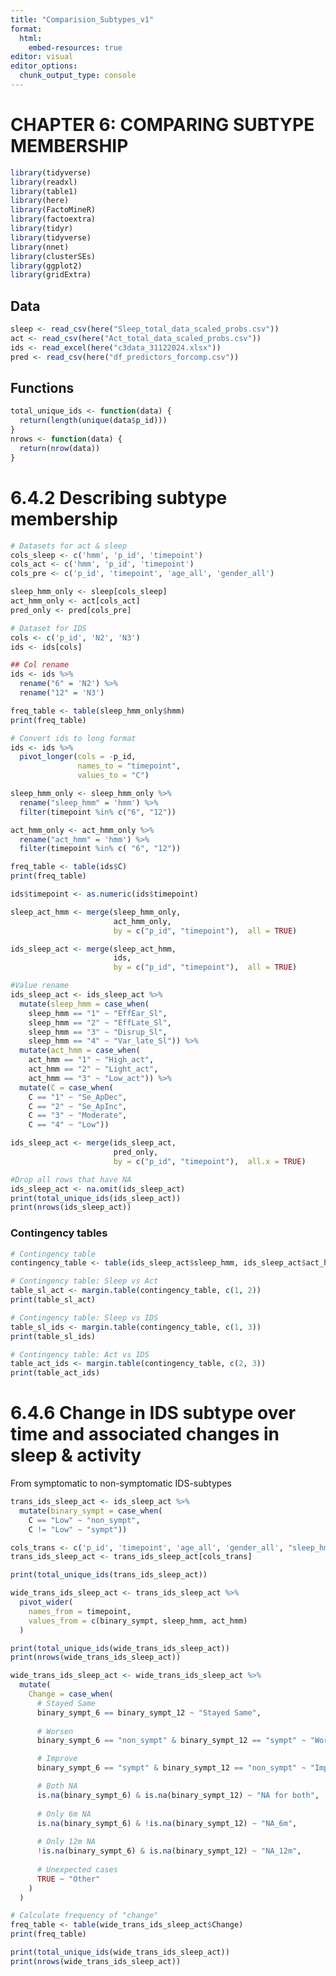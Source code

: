 ```yaml
---
title: "Comparision_Subtypes_v1"
format: 
  html:
    embed-resources: true
editor: visual
editor_options: 
  chunk_output_type: console
---
```


# CHAPTER 6: COMPARING SUBTYPE MEMBERSHIP 

```r
library(tidyverse)
library(readxl)
library(table1)
library(here)
library(FactoMineR)
library(factoextra)
library(tidyr)
library(tidyverse)
library(nnet)
library(clusterSEs)
library(ggplot2)
library(gridExtra)
```

## Data 

```r
sleep <- read_csv(here("Sleep_total_data_scaled_probs.csv"))
act <- read_csv(here("Act_total_data_scaled_probs.csv"))
ids <- read_excel(here("c3data_31122024.xlsx"))
pred <- read_csv(here("df_predictors_forcomp.csv"))
```

## Functions

```r
total_unique_ids <- function(data) {
  return(length(unique(data$p_id)))
}
nrows <- function(data) {
  return(nrow(data))
}
```

# 6.4.2 Describing subtype membership 

```r
# Datasets for act & sleep
cols_sleep <- c('hmm', 'p_id', 'timepoint')
cols_act <- c('hmm', 'p_id', 'timepoint')
cols_pre <- c('p_id', 'timepoint', 'age_all', 'gender_all')

sleep_hmm_only <- sleep[cols_sleep]
act_hmm_only <- act[cols_act]
pred_only <- pred[cols_pre]

# Dataset for IDS
cols <- c('p_id', 'N2', 'N3')  
ids <- ids[cols]

## Col rename
ids <- ids %>%
  rename("6" = 'N2') %>%
  rename("12" = 'N3') 

freq_table <- table(sleep_hmm_only$hmm)
print(freq_table)
```

```r
# Convert ids to long format
ids <- ids %>%
  pivot_longer(cols = -p_id,  
               names_to = "timepoint", 
               values_to = "C")   

sleep_hmm_only <- sleep_hmm_only %>%
  rename("sleep_hmm" = 'hmm') %>%
  filter(timepoint %in% c("6", "12"))

act_hmm_only <- act_hmm_only %>%
  rename("act_hmm" = 'hmm') %>%
  filter(timepoint %in% c( "6", "12"))

freq_table <- table(ids$C)
print(freq_table)
```

```r
ids$timepoint <- as.numeric(ids$timepoint)

sleep_act_hmm <- merge(sleep_hmm_only, 
                       act_hmm_only, 
                       by = c("p_id", "timepoint"),  all = TRUE)

ids_sleep_act <- merge(sleep_act_hmm, 
                       ids, 
                       by = c("p_id", "timepoint"),  all = TRUE)

#Value rename
ids_sleep_act <- ids_sleep_act %>%
  mutate(sleep_hmm = case_when(
    sleep_hmm == "1" ~ "EffEar_Sl", 
    sleep_hmm == "2" ~ "EffLate_Sl", 
    sleep_hmm == "3" ~ "Disrup_Sl", 
    sleep_hmm == "4" ~ "Var_late_Sl")) %>%
  mutate(act_hmm = case_when(
    act_hmm == "1" ~ "High_act", 
    act_hmm == "2" ~ "Light_act", 
    act_hmm == "3" ~ "Low_act")) %>%
  mutate(C = case_when(
    C == "1" ~ "Se_ApDec", 
    C == "2" ~ "Se_ApInc",
    C == "3" ~ "Moderate", 
    C == "4" ~ "Low"))
```

```r
ids_sleep_act <- merge(ids_sleep_act, 
                       pred_only, 
                       by = c("p_id", "timepoint"),  all.x = TRUE)
```

```r
#Drop all rows that have NA
ids_sleep_act <- na.omit(ids_sleep_act)
print(total_unique_ids(ids_sleep_act))
print(nrows(ids_sleep_act))
```

### Contingency tables

```r
# Contingency table 
contingency_table <- table(ids_sleep_act$sleep_hmm, ids_sleep_act$act_hmm, ids_sleep_act$C)

# Contingency table: Sleep vs Act
table_sl_act <- margin.table(contingency_table, c(1, 2))
print(table_sl_act)

# Contingency table: Sleep vs IDS
table_sl_ids <- margin.table(contingency_table, c(1, 3))
print(table_sl_ids)

# Contingency table: Act vs IDS
table_act_ids <- margin.table(contingency_table, c(2, 3))
print(table_act_ids)
```

# 6.4.6 Change in IDS subtype over time and associated changes in sleep & activity

From symptomatic to non-symptomatic IDS-subtypes

```r
trans_ids_sleep_act <- ids_sleep_act %>%
  mutate(binary_sympt = case_when(
    C == "Low" ~ "non_sympt", 
    C != "Low" ~ "sympt"))

cols_trans <- c('p_id', 'timepoint', 'age_all', 'gender_all', "sleep_hmm", "act_hmm", "binary_sympt")
trans_ids_sleep_act <- trans_ids_sleep_act[cols_trans]

print(total_unique_ids(trans_ids_sleep_act))

wide_trans_ids_sleep_act <- trans_ids_sleep_act %>%
  pivot_wider(
    names_from = timepoint, 
    values_from = c(binary_sympt, sleep_hmm, act_hmm)
  )

print(total_unique_ids(wide_trans_ids_sleep_act))
print(nrows(wide_trans_ids_sleep_act))
```

```r
wide_trans_ids_sleep_act <- wide_trans_ids_sleep_act %>%
  mutate(
    Change = case_when(
      # Stayed Same
      binary_sympt_6 == binary_sympt_12 ~ "Stayed Same",
      
      # Worsen
      binary_sympt_6 == "non_sympt" & binary_sympt_12 == "sympt" ~ "Worsen",

      # Improve
      binary_sympt_6 == "sympt" & binary_sympt_12 == "non_sympt" ~ "Improve",

      # Both NA
      is.na(binary_sympt_6) & is.na(binary_sympt_12) ~ "NA for both",
      
      # Only 6m NA
      is.na(binary_sympt_6) & !is.na(binary_sympt_12) ~ "NA_6m",
      
      # Only 12m NA
      !is.na(binary_sympt_6) & is.na(binary_sympt_12) ~ "NA_12m",
      
      # Unexpected cases
      TRUE ~ "Other"
    )
  ) 
```

```r
# Calculate frequency of "change"
freq_table <- table(wide_trans_ids_sleep_act$Change)
print(freq_table)

print(total_unique_ids(wide_trans_ids_sleep_act))
print(nrows(wide_trans_ids_sleep_act))
```

